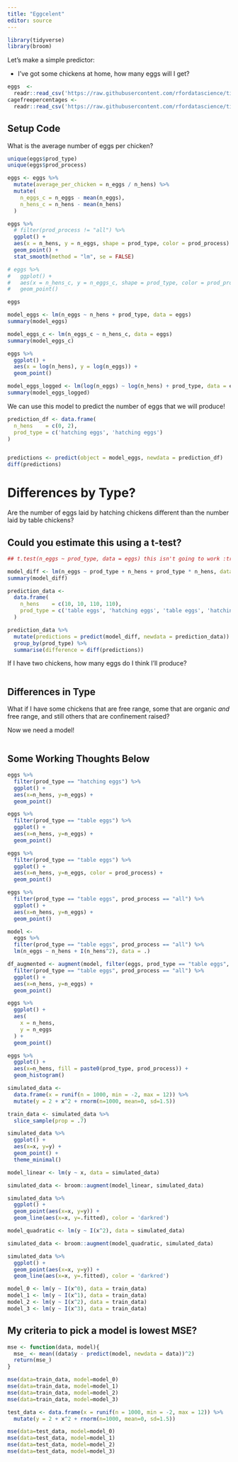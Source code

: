 ```yaml
---
title: "Eggcelent"
editor: source
---
```


```r
library(tidyverse)
library(broom)
```


Let's make a simple predictor:

-   I've got some chickens at home, how many eggs will I get?

```r
eggs  <- 
  readr::read_csv('https://raw.githubusercontent.com/rfordatascience/tidytuesday/main/data/2023/2023-04-11/egg-production.csv')
cagefreepercentages <-
  readr::read_csv('https://raw.githubusercontent.com/rfordatascience/tidytuesday/main/data/2023/2023-04-11/cage-free-percentages.csv')
```

## Setup Code

What is the average number of eggs per chicken?

```r
unique(eggs$prod_type)
unique(eggs$prod_process)
```

```r
eggs <- eggs %>% 
  mutate(average_per_chicken = n_eggs / n_hens) %>% 
  mutate(
    n_eggs_c = n_eggs - mean(n_eggs), 
    n_hens_c = n_hens - mean(n_hens)
  )
```

```r
eggs %>% 
  # filter(prod_process != "all") %>% 
  ggplot() + 
  aes(x = n_hens, y = n_eggs, shape = prod_type, color = prod_process) + 
  geom_point() + 
  stat_smooth(method = "lm", se = FALSE)

# eggs %>% 
#   ggplot() + 
#   aes(x = n_hens_c, y = n_eggs_c, shape = prod_type, color = prod_process) + 
#   geom_point()
```



```r
eggs

model_eggs <- lm(n_eggs ~ n_hens + prod_type, data = eggs)
summary(model_eggs)

model_eggs_c <- lm(n_eggs_c ~ n_hens_c, data = eggs)
summary(model_eggs_c)

eggs %>% 
  ggplot() + 
  aes(x = log(n_hens), y = log(n_eggs)) + 
  geom_point()

model_eggs_logged <- lm(log(n_eggs) ~ log(n_hens) + prod_type, data = eggs)
summary(model_eggs_logged)
```

We can use this model to predict the number of eggs that we will produce! 

```r

prediction_df <- data.frame(
  n_hens    = c(0, 2), 
  prod_type = c('hatching eggs', 'hatching eggs')
)


predictions <- predict(object = model_eggs, newdata = prediction_df)
diff(predictions)
```


# Differences by Type? 
Are the number of eggs laid by hatching chickens different than the number laid by table chickens? 

## Could you estimate this using a t-test? 
```r
## t.test(n_eggs ~ prod_type, data = eggs) this isn't going to work :troll: 

model_diff <- lm(n_eggs ~ prod_type + n_hens + prod_type * n_hens, data = eggs)
summary(model_diff)

prediction_data <- 
  data.frame(
    n_hens    = c(10, 10, 110, 110), 
    prod_type = c('table eggs', 'hatching eggs', 'table eggs', 'hatching eggs')
  )

prediction_data %>% 
  mutate(predictions = predict(model_diff, newdata = prediction_data)) %>% 
  group_by(prod_type) %>% 
  summarise(difference = diff(predictions))

```





If I have two chickens, how many eggs do I think I'll produce?

```r

```

## Differences in Type

What if I have some chickens that are free range, some that are organic *and* free range, and still others that are confinement raised?

Now we need a model!

```r

```

## Some Working Thoughts Below

```r
eggs %>% 
  filter(prod_type == "hatching eggs") %>% 
  ggplot() + 
  aes(x=n_hens, y=n_eggs) + 
  geom_point()

eggs %>% 
  filter(prod_type == "table eggs") %>% 
  ggplot() + 
  aes(x=n_hens, y=n_eggs) + 
  geom_point()

eggs %>% 
  filter(prod_type == "table eggs") %>% 
  ggplot() + 
  aes(x=n_hens, y=n_eggs, color = prod_process) + 
  geom_point()

eggs %>% 
  filter(prod_type == "table eggs", prod_process == "all") %>% 
  ggplot() + 
  aes(x=n_hens, y=n_eggs) + 
  geom_point()

model <- 
  eggs %>% 
  filter(prod_type == "table eggs", prod_process == "all") %>% 
  lm(n_eggs ~ n_hens + I(n_hens^2), data = .)

df_augmented <- augment(model, filter(eggs, prod_type == "table eggs", prod_process == "all")) %>% 
  filter(prod_type == "table eggs", prod_process == "all") %>% 
  ggplot() + 
  aes(x=n_hens, y=n_eggs) + 
  geom_point()

eggs %>% 
  ggplot() + 
  aes(
    x = n_hens, 
    y = n_eggs
  ) + 
  geom_point()

eggs %>% 
  ggplot() + 
  aes(x=n_hens, fill = paste0(prod_type, prod_process)) + 
  geom_histogram()
```


```r
simulated_data <- 
  data.frame(x = runif(n = 1000, min = -2, max = 12)) %>% 
  mutate(y = 2 + x^2 + rnorm(n=1000, mean=0, sd=1.5))

train_data <- simulated_data %>% 
  slice_sample(prop = .7)

simulated_data %>% 
  ggplot() + 
  aes(x=x, y=y) + 
  geom_point() + 
  theme_minimal()
```

```r
model_linear <- lm(y ~ x, data = simulated_data)

simulated_data <- broom::augment(model_linear, simulated_data)

simulated_data %>% 
  ggplot() + 
  geom_point(aes(x=x, y=y)) + 
  geom_line(aes(x=x, y=.fitted), color = 'darkred')
```

```r
model_quadratic <- lm(y ~ I(x^2), data = simulated_data)

simulated_data <- broom::augment(model_quadratic, simulated_data)

simulated_data %>% 
  ggplot() + 
  geom_point(aes(x=x, y=y)) + 
  geom_line(aes(x=x, y=.fitted), color = 'darkred')
```

```r
model_0 <- lm(y ~ I(x^0), data = train_data)
model_1 <- lm(y ~ I(x^1), data = train_data)
model_2 <- lm(y ~ I(x^2), data = train_data) 
model_3 <- lm(y ~ I(x^3), data = train_data)
```

## My criteria to pick a model is lowest MSE? 

```r
mse <- function(data, model){ 
  mse_ <- mean((data$y - predict(model, newdata = data))^2)
  return(mse_)
}

mse(data=train_data, model=model_0)
mse(data=train_data, model=model_1)
mse(data=train_data, model=model_2)
mse(data=train_data, model=model_3)
```

```r
test_data <- data.frame(x = runif(n = 1000, min = -2, max = 12)) %>% 
  mutate(y = 2 + x^2 + rnorm(n=1000, mean=0, sd=1.5))
```

```r
mse(data=test_data, model=model_0)
mse(data=test_data, model=model_1)
mse(data=test_data, model=model_2)
mse(data=test_data, model=model_3)
```
